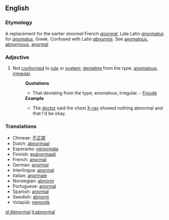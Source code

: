 ==English==
===Etymology===
A replacement for the earlier ''anormal'' French ''[[anormal]]'', Late Latin ''[[anormalus]]'' for ''[[anomalus]]'', Greek. Confused with Latin ''[[abnormis]]''. See [[anomalous]], [[abnormous]], [[anormal]]

===Adjective===
#Not [[conformed]] to [[rule]] or [[system]]; [[deviating]] from the type; [[anomalous]]; [[irregular]].
#:'''Quotations'''
#:*That deviating from the type; anomalous; irregular. - [[Froude]]
#:'''Example'''
#:*The [[doctor]] said the chest [[X-ray]] showed nothing abnormal and that I'd be okay.

=== Translations ===
*Chinese: [[不正常]]
*Dutch: [[abnormaal]]
*Esperanto: [[nenormala]]
*Finnish: [[epänormaali]]
*French: [[anormal]]
*German: [[anormal]]
*Interlingua: [[anormal]]
*Italian: [[anormale]]
*Norwegian: [[abnorm]]
*Portuguese: [[anormal]]
*Spanish: [[anormal]]
*Swedish: [[abnorm]]
*Volapük: [[nenomik]]

[[gl:Abnormal]]
[[it:abnormal]]